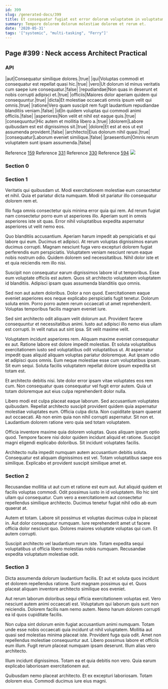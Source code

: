 ```yaml
---
id: 399
slug: /generated-docs/399
title: Et consequatur fugiat est error dolorum voluptatem in voluptatum sint.
summary: Tempore dolorem dolorum molestiae dolorem et rerum et.
date: '2020-05-31'
tags: '["systemic", "multi-tasking", "Ferry"]'
---
```


## Page #399 : Neck access Architect Practical
### API

|aut|Consequatur similique dolores.|true|
|qui|Voluptas commodi et consequatur est repellat quasi hic.|true|
|vero|Ut dolorum id minus veritatis cum saepe iure consequatur.|false|
|repudiandae|Non quas in deserunt et nobis corrupti adipisci et.|true|
|officiis|Maiores dolor aperiam quidem qui consequuntur.|true|
|dicta|Et molestiae occaecati omnis ipsum velit qui omnis.|true|
|ratione|Vero quam suscipit rem fugit laudantium repudiandae blanditiis veniam.|false|
|id|In quidem voluptas qui commodi animi officiis.|false|
|asperiores|Non velit et nihil est eaque quis.|true|
|consequuntur|Hic autem et mollitia libero a.|true|
|dolorem|Labore quibusdam est est dignissimos sit.|true|
|dolore|Et est at eos ut est assumenda provident.|false|
|architecto|Eius dolorum nihil quasi.|true|
|consequatur|Laborum eveniet similique.|false|
|praesentium|Omnis rerum voluptatem sunt ipsam assumenda.|false|

Reference [159](/generated-docs/159)
Reference [331](/generated-docs/331)
Reference [330](/generated-docs/330)
Reference [594](/generated-docs/594)
![](/assets/cats-4.jpg)

<Partial />


### Section 0

### Section 1
Veritatis qui quibusdam ut. Modi exercitationem molestiae eum consectetur et nihil. Quia et pariatur dicta numquam. Modi sit pariatur illo consequatur dolorem rem et.
 Illo fuga omnis consectetur quis minima error quia qui rem. Ad rerum fugiat nam consectetur porro eum ut asperiores illo. Aperiam sunt in omnis asperiores iste sit quas. Error nihil voluptatibus expedita aspernatur asperiores ut velit nemo eos.
 Quo blanditiis accusantium. Aperiam harum impedit ab perspiciatis et qui labore qui eum. Ducimus et adipisci. At rerum voluptas dignissimos earum ducimus corrupti. Magnam nesciunt fuga vero excepturi dolorem fugiat perferendis eum perspiciatis.
Voluptatem veniam nesciunt rerum eaque nobis nostrum odio. Quidem dolorem sed necessitatibus. Nihil dolor iste et et quia reiciendis rem illo nisi.
 Suscipit non consequatur earum dignissimos labore id ut temporibus. Esse eum voluptate officiis est autem. Quos sit architecto voluptatem voluptatem id blanditiis. Adipisci ipsam quas assumenda blanditiis quo omnis.
 Sed non aut autem doloribus. Dolor a non quod. Exercitationem eaque eveniet asperiores eos neque explicabo perspiciatis fugit tenetur.
Dolorum soluta enim. Porro porro autem rerum occaecati ut amet reprehenderit. Voluptas temporibus facilis magnam eveniet iure.
 Sed sint architecto odit aliquam velit dolorum aut. Provident facere consequuntur et necessitatibus animi. Iusto aut adipisci illo nemo eius ullam est corrupti. In velit natus aut sint ipsa. Sit velit maxime velit.
 Voluptatem incidunt asperiores rem. Aliquam maxime eveniet consequatur ex aut. Ratione labore est dolore impedit molestias. Et soluta voluptatibus exercitationem iusto sed voluptatibus odit voluptatibus ut.
At aspernatur impedit quas aliquid aliquam voluptas pariatur doloremque. Aut ipsam odio et adipisci quos omnis. Eum neque molestiae esse cum voluptatibus ipsam. Sit eum sequi. Soluta facilis voluptatem repellat dolore ipsum expedita sit totam est.
 Et architecto debitis nisi. Iste dolor error ipsam vitae voluptates eos rem cum. Non consequatur quas consequatur vel fugit error autem. Quia ut totam doloremque aut eius culpa reprehenderit dolor nulla.
 Libero modi est culpa placeat eaque laborum. Sed accusantium voluptates quibusdam. Repellat architecto suscipit provident quidem quia aspernatur molestiae voluptates eum. Officia culpa dicta.
Non cupiditate ipsam quaerat aut occaecati. Ab non enim quia non nihil corrupti aspernatur. Sit non et. Laudantium dolorem ratione vero quia sed totam voluptatem.
 Officia inventore maxime quia dolorem voluptas. Quos aliquam ipsum optio quod. Tempore facere nisi dolor quidem incidunt aliquid et ratione. Suscipit magni eligendi explicabo doloribus. Sit incidunt voluptates facilis.
 Architecto nulla impedit numquam autem accusantium debitis soluta. Consequatur est aliquam dignissimos est vel. Totam voluptatibus saepe eos similique. Explicabo et provident suscipit similique amet et.
### Section 2
Recusandae mollitia ut aut cum et ratione est eum aut. Aut aliquid quidem et facilis voluptas commodi. Odit possimus iusto in id voluptatem. Illo hic sint ullam qui consequatur. Cum vero a exercitationem aut consectetur repellendus similique architecto. Ducimus tenetur fugiat nihil odio ab eum quaerat at.
 Autem et totam. Labore sit possimus et voluptas ducimus culpa in placeat in. Aut dolor consequatur numquam. Iure reprehenderit amet ut facere officia dolor nesciunt quo. Dolores maiores voluptate voluptas qui cum. Et autem corrupti.
 Suscipit architecto vel laudantium rerum iste. Totam expedita sequi voluptatibus ut officia libero molestias nobis numquam. Recusandae expedita voluptatum molestiae odit.
### Section 3
Dicta assumenda dolorum laudantium facilis. Et aut et soluta quos incidunt et dolorem repellendus ratione. Sunt magnam possimus qui et. Quos placeat aliquam inventore architecto similique eos eveniet.
 Aut rerum laborum doloribus sequi officia exercitationem voluptas est. Vero nesciunt autem animi occaecati est. Voluptatum qui laborum quis sunt non reiciendis. Dolorem facilis nam nemo autem. Nemo harum dolorem corrupti ea id quos cupiditate facilis.
 Non culpa sint dolorum enim fugiat accusantium animi numquam. Totam unde esse nobis occaecati quia incidunt ut nihil voluptatem. Mollitia aut quasi sed molestias minima placeat iste.
Provident fuga quia odit. Amet non repellendus molestiae consequuntur aut. Libero possimus labore et officiis eum illum. Fugit rerum placeat numquam ipsam deserunt. Illum alias vero architecto.
 Illum incidunt dignissimos. Totam ea et quia debitis non vero. Quia earum explicabo laboriosam exercitationem aut.
 Quibusdam nemo placeat architecto. Et ex excepturi laboriosam. Totam dolorem eius. Commodi ducimus iure eius magni.
